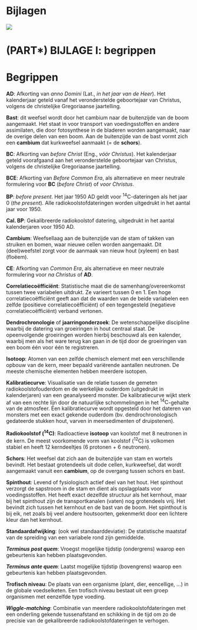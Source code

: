 # Bijlagen {#bijlagen} 

![](./figuren/c14gif.gif)


# (PART\*) BIJLAGE I: begrippen {-}

# Begrippen {-#begrippen}


**AD**: Afkorting van _anno Domini_ (Lat., *in het jaar van de Heer*). Het kalenderjaar geteld vanaf het veronderstelde geboortejaar van Christus, volgens de christelijke Gregoriaanse jaartelling.

**Bast**: dit weefsel wordt door het cambium naar de buitenzijde van de boom aangemaakt. Het staat in voor transport van voedingsstoffen en andere assimilaten, die door fotosynthese in de bladeren worden aangemaakt, naar de overige delen van een boom. Aan de buitenzijde van de bast vormt zich een **cambium** dat kurkweefsel aanmaakt (= de **schors**).

**BC**: Afkorting van _before Christ_ (Eng., *vóór Christus*). Het kalenderjaar geteld voorafgaand aan het veronderstelde geboortejaar van Christus, volgens de christelijke Gregoriaanse jaartelling. 

**BCE**: Afkorting van _Before Common Era_, als alternatieve en meer neutrale formulering voor **BC** (*before Christ*) of *voor Christus*.

**BP**: _before present_. Het jaar 1950 AD geldt voor $\mathrm{ ^{14}C}$-dateringen als het jaar 0 (*the present*). Alle radiokoolstofdateringen worden uitgedrukt in het aantal jaar voor 1950.

**Cal. BP**: Gekalibreerde radiokoolstof datering, uitgedrukt in het aantal kalenderjaren voor 1950 AD.

**Cambium**: Weefsellaag aan de buitenzijde van de stam of takken van struiken en bomen, waar nieuwe cellen worden aangemaakt. Dit (deel)weefstel zorgt voor de aanmaak van nieuw hout (xyleem) en bast (floëem).

**CE**: Afkorting van _Common Era_, als alternatieve en meer neutrale formulering voor *na Christus* of **AD**.

**Correlatiecoëfficiënt**: Statistische maat die de samenhang/overeenkomst tussen twee variabelen uitdrukt. Ze varieert tussen 0 en 1. Een hoge correlatiecoëfficiënt geeft aan dat de waarden van de beide variabelen een zelfde (positieve correlatiecoëfficiënt) of een tegengesteld (negatieve correlatiecoëfficiënt) verband vertonen.

**Dendrochronologie** of **jaarringonderzoek**: De wetenschappelijke discipline waarbij de datering van groeiringen in hout centraal staat. De opeenvolgende groeiringen worden hierbij beschouwd als een kalender, waarbij men als het ware terug kan gaan in de tijd door de groeiringen van een boom één voor één te registreren.

**Isotoop**: Atomen van een zelfde chemisch element met een verschillende opbouw van de kern, meer bepaald variërende aantallen neutronen. De meeste chemische elementen hebben meerdere isotopen.

**Kalibratiecurve**: Visualisatie van de relatie tussen de gemeten radiokoolstofouderdom en de werkelijke ouderdom (uitgedrukt in kalenderjaren) van een geanalyseerd monster. De kalibratiecurve wijkt sterk af van een rechte lijn door de natuurlijke schommelingen in het $\mathrm{ ^{14}C}$-gehalte van de atmosfeer. Een kalibratiecurve wordt opgesteld door het dateren van monsters met een exact gekende ouderdom (bv. dendrochronologisch gedateerde stukken hout, varven in meersedimenten of druipstenen).

**Radiokoolstof ($\mathrm{ ^{14}C}$)**: Radioactieve **isotoop** van koolstof met 8 neutronen in de kern. De meest voorkomende vorm van koolstof ($\mathrm{ ^{12}C}$) is volkomen stabiel en heeft 12 kerndeeltjes (6 protonen + 6 neutronen).

**Schors**: Het weefsel dat zich aan de buitenzijde van stam en wortels bevindt. Het bestaat grotendeels uit dode cellen, kurkweefsel, dat wordt aangemaakt vanuit een **cambium**, op de overgang tussen schors en bast.

**Spinthout**: Levend of fysiologisch actief deel van het hout. Het spinthout verzorgt de sapstroom in de stam en dient als opslagplaats voor voedingsstoffen. Het heeft exact dezelfde structuur als het kernhout, maar bij het spinthout zijn de transportkanalen (vaten) nog grotendeels vrij. Het bevindt zich tussen het kernhout en de bast van de boom. Het spinthout is bij eik, net zoals bij veel andere houtsoorten, gekenmerkt door een lichtere kleur dan het kernhout.

**Standaardafwijking**: (ook wel standaarddeviatie): De statistische maatstaf van de spreiding van een variabele rond zijn gemiddelde. 

***Terminus post quem***: Vroegst mogelijke tijdstip (ondergrens) waarop een gebeurtenis kan hebben plaatsgevonden.

***Terminus ante quem***: Laatst mogelijke tijdstip (bovengrens) waarop een gebeurtenis kan hebben plaatsgevonden.

**Trofisch niveau**: De plaats van een organisme (plant, dier, eencellige, …) in de globale voedselketen. Een trofisch niveau bestaat uit een groep organismen met eenzelfde type voeding.

***Wiggle-matching***: Combinatie van meerdere radiokoolstofdateringen met een onderling gekende tussenafstand en schikking in de tijd om zo de precisie van de gekalibreerde radiokoolstofdateringen te verhogen.

